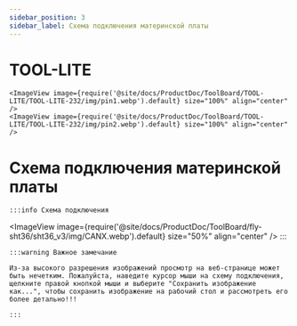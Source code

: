 ```yaml
---
sidebar_position: 3
sidebar_label: Схема подключения материнской платы
---
```




# TOOL-LITE

    <ImageView image={require('@site/docs/ProductDoc/ToolBoard/TOOL-LITE/TOOL-LITE-232/img/pin1.webp').default} size="100%" align="center" />
    <ImageView image={require('@site/docs/ProductDoc/ToolBoard/TOOL-LITE/TOOL-LITE-232/img/pin2.webp').default} size="100%" align="center" />


# Схема подключения материнской платы
    :::info Схема подключения
<ImageView image={require('@site/docs/ProductDoc/ToolBoard/fly-sht36/sht36_v3/img/CANX.webp').default} size="50%" align="center" />
    :::

    :::warning Важное замечание

    Из-за высокого разрешения изображений просмотр на веб-странице может быть нечетким. Пожалуйста, наведите курсор мыши на схему подключения, щелкните правой кнопкой мыши и выберите "Сохранить изображение как...", чтобы сохранить изображение на рабочий стол и рассмотреть его более детально!!!

    :::

